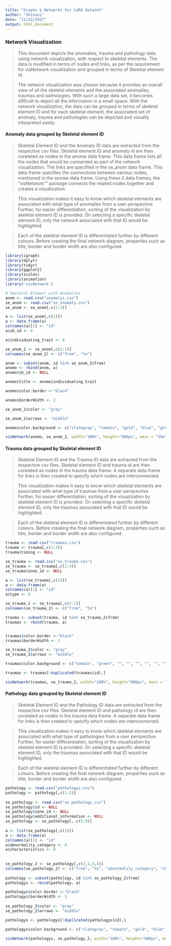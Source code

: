 ```yaml
---
title: "Graphs & Networks for CoRA dataset"
author: "Shivani"
date: "11/22/2017"
output: html_document
---
```


### Network Visualization 

> This document depicts the anomalies, trauma and pathology data using network visualization, with respect to skeletal elements. The data is modified in terms of nodes and links, as per the requirement for visNetwork visualization and grouped in terms of Skeletal element id. 

> The network visualization  was chosen because it provides an overall view of all the skeletal elements and the associated anomalies, traumas and pathologies. With such a large data set, it becomes difficult to depict all the information in a small space. With the network visualization, the data can be grouped in terms of skeletal element ID and for each skeletal element, the associated set of anomaly, trauma and pathologies can be depicted and visually interpreted easily.

#### Anomaly data grouped by Skeletal element ID

> Skeletal Element ID and the Anomaly ID data are extracted from the respective csv files. Skeletal element ID and anomaly id are then corelated as nodes in the anome data frame. This data frame lists all the nodes that would be connected as part of the network visualization. The links are specified in the se_anom data frame. This data frame specifies the connections between various nodes, mentioned in the anome data frame. Using these 2 data frames, the "visNetwork"" package connects the related nodes together and creates a visualization. 

> This visualization makes it easy to know which skeletal elements are associated with what type of anomalies from a user perspective. Further, for easier differentiation, sorting of the visualization by skeletal element ID is provided. On selecting a specific skeletal element ID, only the network associated with that ID would be highlighted. 

> Each of the skeletal element ID is differentiated further by different colours. Before creating the final network diagram, properties such as title, border and border width are also configured.

```r

library(igraph)
library(dplyr)
library(tidyr)
library(ggplot2)
library(scales)
library(animation)
library('visNetwork')

# Skeletal Element with Anomalies
anom <- read.csv("anomalys.csv")
se_anom <- read.csv("se_anomaly.csv")
se_anom <- se_anom[,c(2:3)]

a <- list(se_anom[,c(1)])
a <- data.frame(a)
colnames(a)[1] <- "id"
a$sb_id <- 0

a$individuating_trait <- 0

se_anom_2 <- se_anom[,c(2:1)]
colnames(se_anom_2) <- c("from", "to")

anom <- subset(anom, id %in% se_anom_2$from)
anomo <- rbind(anom, a)
anomo$sb_id <- NULL

anomo$title <- anomo$individuating_trait

anomo$color.border <-"black"

anomo$borderWidth <- 2

se_anom_2$color <- "gray"

se_anom_2$arrows <- "middle"
```

```r
anomo$color.background <- c("slategray", "tomato", "gold", "blue", "green", "yellow", "orange", "brown", "purple", "violet", "darkred", "pink", "", "", "", "", "", "", "", "", "", "", "", "", "", "", "", "", "", "", "", "", "", "", "", "", "", "", "", "", "", "", "", "", "", "", "", "", "", "", "", "", "", "", "", "", "", "", "", "", "", "", "", "", "", "", "", "", "", "", "", "", "", "", "", "", "", "", "", "", "", "", "", "", "", "", "", "", "", "", "", "", "", "", "", "", "", "", "", "", "", "", "", "", "", "", "", "", "", "", "", "", "", "", "", "", "", "", "", "", "", "", "", "", "", "", "", "", "", "", "", "", "", "", "", "", "", "", "", "", "", "", "", "", "", "", "", "", "", "", "", "", "", "", "", "", "", "", "", "", "", "", "", "", "", "", "", "", "", "", "", "", "", "", "", "", "", "", "", "", "", "", "", "", "", "", "")
```


```r
visNetwork(anomo, se_anom_2, width="100%", height="900px", main = "Skeletal element ID for Anomaly") %>% visOptions(highlightNearest = TRUE, selectedBy = "id")

```



#### Trauma data grouped by Skeletal element ID

> Skeletal Element ID and the Trauma ID data are extracted from the respective csv files. Skeletal element ID and trauma id are then corelated as nodes in the trauma data frame. A separate data frame for links is then created to specify which nodes are interconnected. 

> This visualization makes it easy to know which skeletal elements are associated with what type of traumas from a user perspective. Further, for easier differentiation, sorting of the visualization by skeletal element ID is provided. On selecting a specific skeletal element ID, only the traumas associated with that ID would be highlighted. 

> Each of the skeletal element ID is differentiated further by different colours. Before creating the final network diagram, properties such as title, border and border width are also configured.


```r

trauma <- read.csv("traumas.csv")
trauma <- trauma[,c(1:3)]
trauma$timing <- NULL

se_trauma <- read.csv("se_trauma.csv")
se_trauma <- se_trauma[,c(2:4)]
se_trauma$zone_id <- NULL

a <- list(se_trauma[,c(1)])
a <- data.frame(a)
colnames(a)[1] <- "id"
a$type <- 0

se_trauma_2 <- se_trauma[,c(2:1)]
colnames(se_trauma_2) <- c("from", "to")

trauma <- subset(trauma, id %in% se_trauma_2$from)
traumas <- rbind(trauma, a)


traumas$color.border <-"black"
traumas$borderWidth <- 2

se_trauma_2$color <- "gray"
se_trauma_2$arrows <- "middle"

```

```r
traumas$color.background <- c("tomato", "green", "", "", "", "", "", "", "", "", "", "", "", "", "", "", "", "", "", "", "", "", "", "", "", "", "", "", "", "", "", "", "", "", "", "", "", "", "", "", "", "", "", "", "", "", "", "", "", "", "", "", "", "", "", "", "", "", "", "", "", "", "", "", "", "", "", "", "", "", "", "", "", "", "", "", "", "", "", "", "", "", "", "", "", "", "", "", "", "", "", "", "", "", "", "", "", "", "", "", "", "", "", "", "", "", "", "", "", "", "", "", "", "", "", "", "", "", "", "", "", "", "", "", "", "", "", "", "", "", "", "", "", "", "", "", "", "", "", "", "", "", "", "", "", "", "", "", "", "", "", "", "", "", "", "", "", "", "", "", "", "", "", "", "", "", "", "", "", "", "", "", "", "", "", "", "", "", "", "", "", "", "", "", "", "", "", "", "", "", "", "", "", "", "", "", "", "", "", "", "", "", "", "", "", "", "", "", "", "", "", "", "", "", "", "", "", "", "", "", "", "", "", "", "")
```

```r

traumas <- traumas[!duplicated(traumas$id),]

visNetwork(traumas, se_trauma_2, width="100%", height="600px", main = "Skeletal element ID for Trauma") %>% visOptions(highlightNearest = TRUE, selectedBy = "id")

```



#### Pathology data grouped by Skeletal element ID

> Skeletal Element ID and the Pathology ID data are extracted from the respective csv files. Skeletal element ID and pathology id are then corelated as nodes in the trauma data frame. A separate data frame for links is then created to specify which nodes are interconnected. 

> This visualization makes it easy to know which skeletal elements are associated with what type of pathologies from a user perspective. Further, for easier differentiation, sorting of the visualization by skeletal element ID is provided. On selecting a specific skeletal element ID, only the traumas associated with that ID would be highlighted. 

> Each of the skeletal element ID is differentiated further by different colours. Before creating the final network diagram, properties such as title, border and border width are also configured.



```r

pathology <- read.csv("pathologys.csv")
pathology <- pathology[,c(1:3)]
 
se_pathology <- read.csv("se_pathology.csv")
se_pathology$id <- NULL
se_pathology$zone_id <- NULL
se_pathology$additional_information <- NULL
se_pathology <- se_pathology[,-c(5:9)]
 
a <- list(se_pathology[,c(1)])
a <- data.frame(a)
colnames(a)[1] <- "id"
a$abnormality_category <- 0
a$characteristics <- 0
 
 
se_pathology_2 <- se_pathology[,c(2,1,3,4)]
colnames(se_pathology_2) <- c("from", "to", "abnormality_category", "characteristics")
 
pathology <- subset(pathology, id %in% se_pathology_2$from)
pathologys <- rbind(pathology, a)

pathologys$color.border <-"black"
pathologys$borderWidth <- 2
 
se_pathology_2$color <- "gray"
se_pathology_2$arrows <- "middle"

pathologys <- pathologys[!duplicated(pathologys$id),]

```

```r

pathologys$color.background <- c("slategray", "tomato", "gold", "blue", "green", "yellow", "orange", "brown", "violet", "darkred", "","", "", "", "", "", "", "", "", "", "", "", "", "", "", "", "", "", "", "", "", "", "", "", "", "", "", "", "", "", "", "", "", "", "", "", "", "", "", "", "", "", "", "", "", "", "", "", "", "", "", "", "", "", "", "", "", "", "", "", "", "", "", "", "", "", "", "", "", "", "", "", "", "", "", "", "", "", "", "", "", "", "", "", "", "", "", "", "", "", "", "", "", "", "", "", "", "", "", "", "", "", "", "", "", "", "", "", "", "", "", "", "", "", "", "", "", "", "", "", "", "", "", "", "", "", "", "", "", "", "", "", "", "", "", "", "", "", "", "", "", "", "", "", "", "", "", "", "", "", "", "", "", "", "", "", "", "", "", "", "", "", "", "", "", "", "", "", "", "", "", "", "", "", "", "", "", "", "", "", "", "", "", "", "", "", "", "", "", "", "", "", "", "", "", "", "", "", "", "", "", "", "", "", "", "", "", "", "", "", "", "", "", "", "", "", "", "", "", "", "", "", "", "", "", "", "", "", "", "", "", "", "", "","", "", "", "", "", "", "", "", "", "", "", "", "", "", "", "", "", "", "", "", "", "", "", "", "", "", "","", "", "", "", "", "", "", "", "", "", "", "", "", "", "", "", "", "", "", "", "", "", "", "", "", "", "", "", "", "", "", "", "", "", "", "", "", "", "", "", "", "", "", "", "", "", "", "", "", "", "", "", "", "", "", "", "", "", "", "", "", "", "", "", "", "", "", "", "", "", "", "", "", "", "", "", "", "", "", "", "", "", "", "", "", "", "", "", "", "", "", "", "", "", "", "", "", "", "", "", "", "", "", "", "", "", "", "", "", "")

```

```r

visNetwork(pathologys, se_pathology_2, width="100%", height="900px", main = "Skeletal element ID for Pathology") %>% visOptions(highlightNearest = TRUE, selectedBy = "id")

```


